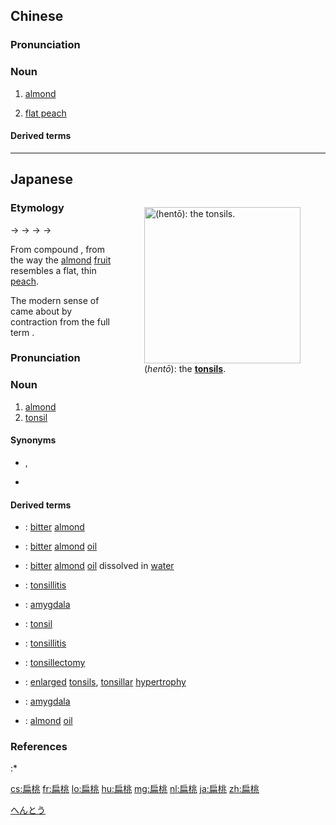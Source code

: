 ==Chinese==
{{zh-forms}}
{{wikipedia|lang=zh}}

===Pronunciation===
{{zh-pron
|m=biǎntáo
|c=bin2 tou4
|cat=n
}}

===Noun===
{{zh-noun}}

# [[almond]]
#: {{zh-syn|杏仁}}
# [[flat peach]]
#: {{zh-syn|蟠桃}}

====Derived terms====
{{zh-der|扁桃腺:tonsil}}

{{zh-cat|Nuts|Stone fruits}}

----

==Japanese==
<div style="float:right;">
{{wikipedia|lang=ja|扁桃|扁桃 (Tonsil)}}
{{wikipedia|Tonsil}}
[[File:Tonsils_diagram.jpg|thumb|250px|{{lang|ja|扁桃}} (''hentō''): the '''[[tonsil]]s'''.]]
</div>
{{ja-kanjitab|へん|とう|yomi=o}}

===Etymology===
{{IPAchar|/pentau/}} → {{IPAchar|/fentau/}} → {{IPAchar|/hentau/}} → {{IPAchar|/hentɔː/}} → {{IPAchar|/hentoː/}}

From {{etyl|ltc|ja|sort=へんとう}} compound {{m|zh|扁桃|tr=pen<sup>X</sup> daw|lit=flat, thin + peach}}, from the way the [[almond]] [[fruit]] resembles a flat, thin [[peach]].

The modern sense of {{m|en|tonsil}} came about by contraction from the full term {{m|ja|扁桃腺|tr=hentōsen|lit=almond gland}}.

===Pronunciation===
{{ja-pron|yomi=kanon|へんとう|acc=0|acc_ref=DJR}}

===Noun===
{{ja-noun|へんとう|ヘントウ|hhira=へんたう}}

# [[almond]]
# [[tonsil]] {{qualifier|from the almond shape}}

====Synonyms====
* {{sense|almond}} {{ja-r|巴旦杏|はたんきょう}}, {{ja-r|アーモンド}}
* {{sense|tonsil}} {{ja-r|扁桃腺|へんとうせん}}

====Derived terms====
{{der-top}}
* {{ja-r|苦扁桃|くへんとう}}: [[bitter]] [[almond]]
* {{ja-r|苦扁桃油|くへんとうゆ}}: [[bitter]] [[almond]] [[oil]]
* {{ja-r|苦扁桃水|くへんとうすい}}: [[bitter]] [[almond]] [[oil]] dissolved in [[water]]
* {{ja-r|扁桃炎|へんとうえん}}: [[tonsillitis]]
* {{ja-r|扁桃核|へんとうかく}}: [[amygdala]]
* {{ja-r|扁桃腺|へんとうせん}}: [[tonsil]]
* {{ja-r|扁桃腺炎|へんとうせんえん}}: [[tonsillitis]]
* {{ja-r|扁桃腺切除|へんとうせん せつじょ}}: [[tonsillectomy]]
* {{ja-r|扁桃肥大|へんとう ひだい}}: [[enlarged]] [[tonsil]]s, [[tonsillar]] [[hypertrophy]]
* {{ja-r|扁桃体|へんとうたい}}: [[amygdala]]
* {{ja-r|扁桃油|へんとうゆ}}: [[almond]] [[oil]]
{{der-bottom}}

===References===
<references/>
:* {{R:Kokugo Dai Jiten}}

[[Category:ja:Nuts|へんとう]]

[[cs:扁桃]]
[[fr:扁桃]]
[[lo:扁桃]]
[[hu:扁桃]]
[[mg:扁桃]]
[[nl:扁桃]]
[[ja:扁桃]]
[[zh:扁桃]]